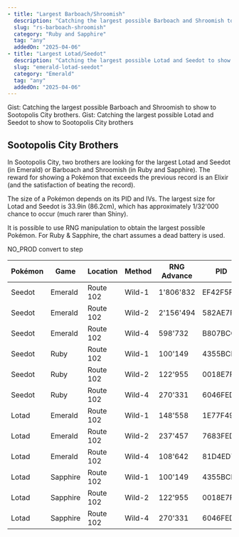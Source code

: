 ```yaml
---
- title: "Largest Barboach/Shroomish"
  description: "Catching the largest possible Barboach and Shroomish to show to Sootopolis City brothers"
  slug: "rs-barboach-shroomish"
  category: "Ruby and Sapphire"
  tag: "any"
  addedOn: "2025-04-06"
- title: "Largest Lotad/Seedot"
  description: "Catching the largest possible Lotad and Seedot to show to Sootopolis City brothers"
  slug: "emerald-lotad-seedot"
  category: "Emerald"
  tag: "any"
  addedOn: "2025-04-06"
---
```


<ShowIf slug="/rs-barboach-shroomish">
  Gist: Catching the largest possible Barboach and Shroomish to show to
  Sootopolis City brothers.
</ShowIf>

<ShowIf slug="/emerald-lotad-seedot">
  Gist: Catching the largest possible Lotad and Seedot to show to Sootopolis
  City brothers
</ShowIf>

## Sootopolis City Brothers

In Sootopolis City, two brothers are looking for the largest Lotad and Seedot (in Emerald) or Barboach and Shroomish (in Ruby and Sapphire). The reward for showing a Pokémon that exceeds the previous record is an Elixir (and the satisfaction of beating the record).

The size of a Pokémon depends on its PID and IVs. The largest size for Lotad and Seedot is 33.9in (86.2cm), which has approximately 1/32'000 chance to occur (much rarer than Shiny).

It is possible to use RNG manipulation to obtain the largest possible Pokémon. For Ruby & Sapphire, the chart assumes a dead battery is used.

NO_PROD convert to step

| Pokémon | Game       | Location  | Method | RNG Advance | PID      | IVs              |
| ------- | ---------- | --------- | ------ | ----------- | -------- | ---------------- |
| Seedot  | Emerald    | Route 102 | Wild-1 | 1'806'832   | EF42F5F2 | 1/22/27/25/19/17 |
| Seedot  | Emerald    | Route 102 | Wild-2 | 2'156'494   | 582AE7FF | 27/6/6/26/12/4   |
| Seedot  | Emerald    | Route 102 | Wild-4 | 598'732     | B807BCC3 | 26/3/5/0/11/22   |
| Seedot  | Ruby       | Route 102 | Wild-1 | 100'149     | 4355BCB7 | 24/7/30/1/7/27   |
| Seedot  | Ruby       | Route 102 | Wild-2 | 122'955     | 0018E7F4 | 27/0/17/21/7/28  |
| Seedot  | Ruby       | Route 102 | Wild-4 | 270'331     | 6046FEDE | 3/9/18/13/0/0    |
| Lotad   | Emerald    | Route 102 | Wild-1 | 148'558     | 1E77F497 | 13/30/6/26/16/17 |
| Lotad   | Emerald    | Route 102 | Wild-2 | 237'457     | 7683FEDC | 5/16/7/15/30/1   |
| Lotad   | Emerald    | Route 102 | Wild-4 | 108'642     | 81D4ED73 | 26/16/30/26/3/18 |
| Lotad   | Sapphire   | Route 102 | Wild-1 | 100'149     | 4355BCB7 | 24/7/30/1/7/27   |
| Lotad   | Sapphire   | Route 102 | Wild-2 | 122'955     | 0018E7F4 | 27/0/17/21/7/28  |
| Lotad   | Sapphire   | Route 102 | Wild-4 | 270'331     | 6046FEDE | 3/9/18/13/0/0    |
